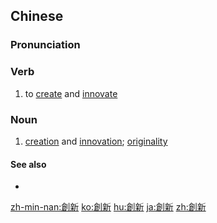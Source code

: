 {{also|创新}}
==Chinese==
{{zh-forms|s=创新}}

===Pronunciation===
{{zh-pron
|m=chuàngxīn
|c=cong3 san1
|mn=chhòng-sin
|cat=v,n
}}

===Verb===
{{zh-verb}}

# to [[create]] and [[innovate]]

===Noun===
{{zh-noun}}

# [[creation]] and [[innovation]]; [[originality]]

====See also====
* {{zh-l|革新}}

{{zh-cat|Intermediate}}

[[zh-min-nan:創新]]
[[ko:創新]]
[[hu:創新]]
[[ja:創新]]
[[zh:創新]]